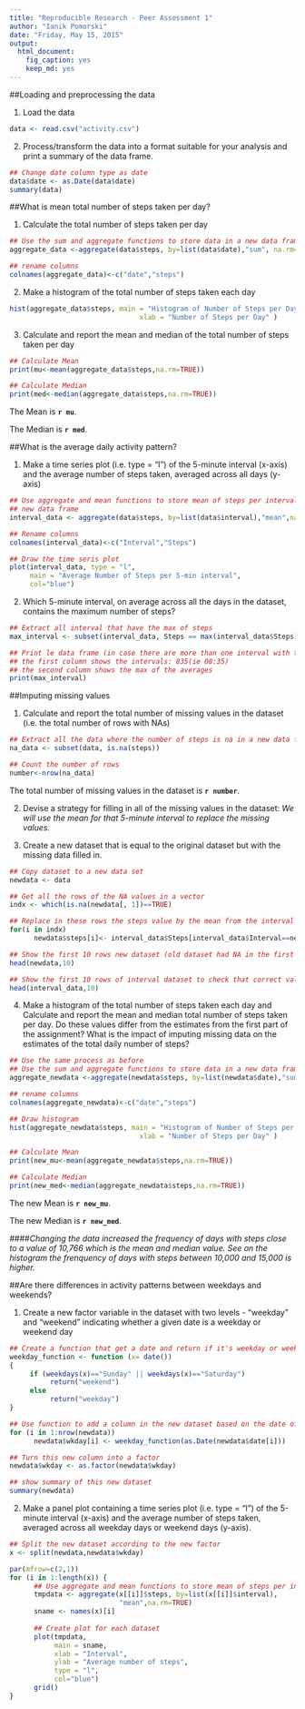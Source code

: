 ```yaml
---
title: "Reproducible Research - Peer Assessment 1"
author: "Ianik Pomorski"
date: "Friday, May 15, 2015"
output:
  html_document:
    fig_caption: yes
    keep_md: yes
---
```


##Loading and preprocessing the data

1. Load the data
```r
data <- read.csv("activity.csv")
```

2. Process/transform the data into a format suitable for your analysis and print a summary of the data frame.

```r
## Change date column type as date
data$date <- as.Date(data$date)
summary(data)
```

##What is mean total number of steps taken per day?

1. Calculate the total number of steps taken per day
```r
## Use the sum and aggregate functions to store data in a new data frame
aggregate_data <-aggregate(data$steps, by=list(data$date),"sum", na.rm=TRUE)

## rename columns
colnames(aggregate_data)<-c("date","steps")
```

2. Make a histogram of the total number of steps taken each day
```r
hist(aggregate_data$steps, main = "Histogram of Number of Steps per Day",
                                xlab = "Number of Steps per Day" )
```

3. Calculate and report the mean and median of the total number of steps taken per day
```r
## Calculate Mean
print(mu<-mean(aggregate_data$steps,na.rm=TRUE))

## Calculate Median
print(med<-median(aggregate_data$steps,na.rm=TRUE))
```
The Mean is **`r mu`**.

The Median is **`r med`**.

##What is the average daily activity pattern?

1. Make a time series plot (i.e. type = "l") of the 5-minute interval (x-axis) and the average number of steps taken, averaged across all days (y-axis)
```r
## Use aggregate and mean functions to store mean of steps per interval in a
## new data frame
interval_data <- aggregate(data$steps, by=list(data$interval),"mean",na.rm=TRUE)

## Rename columns
colnames(interval_data)<-c("Interval","Steps")

## Draw the time seris plot
plot(interval_data, type = "l", 
     main = "Average Number of Steps per 5-min interval", 
     col="blue")
```

2. Which 5-minute interval, on average across all the days in the dataset, contains the maximum number of steps?
```r
## Extract all interval that have the max of steps
max_interval <- subset(interval_data, Steps == max(interval_data$Steps))

## Print le data frame (in case there are more than one interval with the max)
## the first column shows the intervals: 835(ie 08:35) 
## the second column shows the max of the averages
print(max_interval)
```

##Imputing missing values

1. Calculate and report the total number of missing values in the dataset (i.e. the total number of rows with NAs)
```r
## Extract all the data where the number of steps is na in a new data frame
na_data <- subset(data, is.na(steps))

## Count the number of rows 
number<-nrow(na_data)
```
The total number of missing values in the dataset is **`r number`**.

2. Devise a strategy for filling in all of the missing values in the dataset: 
*We will use the mean for that 5-minute interval to replace the missing values.*

3. Create a new dataset that is equal to the original dataset but with the missing data filled in.
```r
## Copy dataset to a new data set
newdata <- data

## Get all the rows of the NA values in a vector
indx <- which(is.na(newdata[, 1])==TRUE)

## Replace in these rows the steps value by the mean from the interval
for(i in indx) 
      newdata$steps[i]<- interval_data$Steps[interval_data$Interval==newdata$interval[i]]

## Show the first 10 rows new dataset (old dataset had NA in the first 288 rows)
head(newdata,10)

## Show the first 10 rows of interval dataset to check that correct values were added
head(interval_data,10)
```

4. Make a histogram of the total number of steps taken each day and Calculate and report the mean and median total number of steps taken per day. Do these values differ from the estimates from the first part of the assignment? What is the impact of imputing missing data on the estimates of the total daily number of steps?

```r
## Use the same process as before
## Use the sum and aggregate functions to store data in a new data frame
aggregate_newdata <-aggregate(newdata$steps, by=list(newdata$date),"sum", na.rm=TRUE)

## rename columns
colnames(aggregate_newdata)<-c("date","steps")

## Draw histogram
hist(aggregate_newdata$steps, main = "Histogram of Number of Steps per Day (New Data)",
                                xlab = "Number of Steps per Day" )

## Calculate Mean
print(new_mu<-mean(aggregate_newdata$steps,na.rm=TRUE))

## Calculate Median
print(new_med<-median(aggregate_newdata$steps,na.rm=TRUE))
```
The new Mean is **`r new_mu`**.

The new Median is **`r new_med`**.

####*Changing the data increased the frequency of days with steps close to a value of 10,766 which is the mean and median value.  See on the histogram the frenquency of days with steps between 10,000 and 15,000 is higher.*

##Are there differences in activity patterns between weekdays and weekends?

1. Create a new factor variable in the dataset with two levels - "weekday" and "weekend" indicating whether a given date is a weekday or weekend day
```r
## Create a function that get a date and return if it's weekday or weekend
weekday_function <- function (x= date())
{
     if (weekdays(x)=="Sunday" || weekdays(x)=="Saturday")
          return("weekend")
     else
          return("weekday") 
}

## Use function to add a column in the new dataset based on the date of the row
for (i in 1:nrow(newdata)) 
      newdata$wkday[i] <- weekday_function(as.Date(newdata$date[i]))

## Turn this new column into a factor
newdata$wkday <- as.factor(newdata$wkday)

## show summary of this new dataset
summary(newdata)
```

2. Make a panel plot containing a time series plot (i.e. type = "l") of the 5-minute interval (x-axis) and the average number of steps taken, averaged across all weekday days or weekend days (y-axis). 
```r
## Split the new dataset according to the new factor
x <- split(newdata,newdata$wkday)

par(mfrow=c(2,1))
for (i in 1:length(x)) {
      ## Use aggregate and mean functions to store mean of steps per interval in each dataset
      tmpdata <- aggregate(x[[i]]$steps, by=list(x[[i]]$interval),
                           "mean",na.rm=TRUE)
      sname <- names(x)[i]
      
      ## Create plot for each dataset
      plot(tmpdata, 
           main = sname,
           xlab = "Interval",
           ylab = "Average number of steps",
           type = "l",
           col="blue")
      grid()
}

```